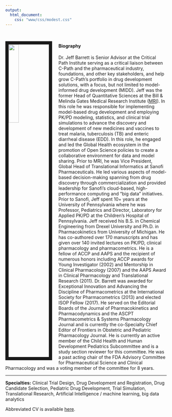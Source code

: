 ```yaml
---
output:
  html_document:
    css: "www/css/modest.css"
---
```


<br>


<img src="www/images/FB_profile.jpg" style="width:25%; border:10px solid; margin-right: 20px" align="left">

#### Biography
Dr. Jeff Barrett is Senior Advisor at the Critical Path Institute serving as a critical liaison between C-Path and the pharmaceutical industry, foundations, and other key stakeholders, and help grow C-Path’s portfolio in drug development solutions, with a focus, but not limited to model-informed drug development (MIDD). Jeff was the former Head of Quantitative Sciences at the Bill & Melinda Gates Medical Research Institute ([MRI](https://www.gatesmri.org/)). In this role he was responsible for implementing model-based drug development and employing PK/PD modeling, statistics, and clinical trial simulations to advance the discovery and development of new medicines and vaccines to treat malaria, tuberculosis (TB) and enteric diarrheal disease (EDD).  In this role, he engaged and led the Global Health ecosystem in the promotion of Open Science policies to create a collaborative environment for data and model sharing. Prior to MRI, he was Vice President, Global Head of Translational Informatics at Sanofi Pharmaceuticals.  He led various aspects of model-based decision-making spanning from drug discovery through commercialization and provided leadership for Sanofi’s cloud-based, high-performance computing and “big data” initiatives. Prior to Sanofi, Jeff spent 10+ years at the University of Pennsylvania where he was Professor, Pediatrics and Director, Laboratory for Applied PK/PD at the Children’s Hospital of Pennsylvania. Jeff received his B.S. in Chemical Engineering from Drexel University and Ph.D. in Pharmacokinetics from University of Michigan. He has co-authored over 170 manuscripts and has given over 140 invited lectures on PK/PD, clinical pharmacology and pharmacometrics. He is a fellow of ACCP and AAPS and the recipient of numerous honors including ACCP awards for Young Investigator (2002) and Mentorship in Clinical Pharmacology (2007) and the AAPS Award in Clinical Pharmacology and Translational Research (2011). Dr. Barrett was awarded for Exceptional Innovation and Advancing the Discipline of Pharmacometrics at the International Society for Pharmacometrics (2013) and elected ISOP Fellow (2017). He served on the Editorial Boards of the Journal of Pharmacokinetics and Pharmacodynamics and the ASCPT Pharmacometrics & Systems Pharmacology Journal and is currently the co-Specialty Chief Editor of Frontiers in Obstetric and Pediatric Pharmacology Journal. He is currently an active member of the Child Health and Human Development Pediatrics Subcommittee and is a study section reviewer for this committee.  He was a past acting chair of the FDA Advisory Committee for Pharmaceutical Science and Clinical Pharmacology and was a voting member of the committee for 8 years.

<hr>

**Specialties:** Clinical Trial Design, Drug Development and Registration, Drug Candidate Selection, Pediatric Drug Development, Trial Simulation, Translational Research, Artificial Intelligence / machine learning, big data analytics 

Abbreviated CV is available [here](files/Resume_new.pdf).

 